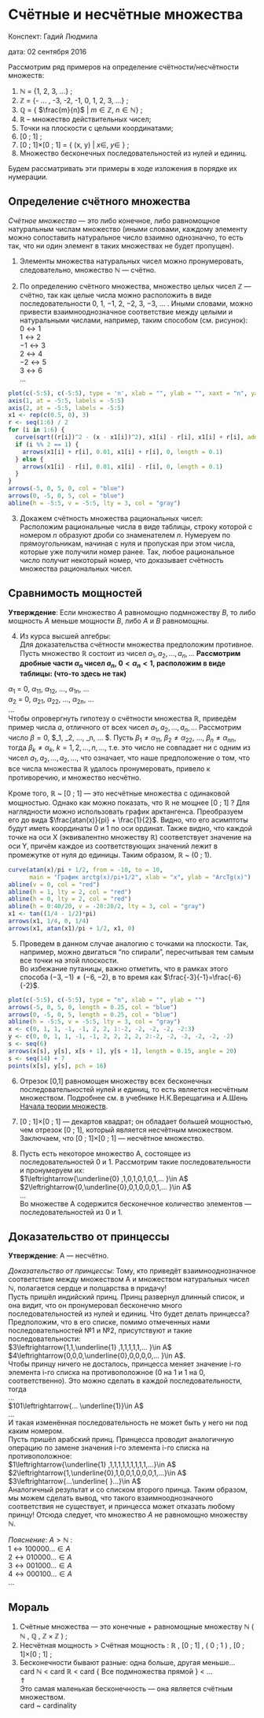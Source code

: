 # Счётные и несчётные множества {#countable_sets}

Конспект: Гадий Людмила

дата: 02 сентября 2016

Рассмотрим ряд примеров на определение счётности/несчётности множеств:

1. $\mathbb{N}$ = {1, 2, 3, ...} ;
2. $\mathbb{Z}$ = {- ... , -3, -2, -1, 0, 1, 2, 3, ...} ;
3. $\mathbb{Q}$ = { $\frac{m}{n}$  |   $m\in\mathbb{Z}$, $n\in\mathbb{N}$} ;  
4. $\mathbb{R}$ -- множество действительных чисел;
5. Точки на плоскости с целыми координатами;  
6. [0 ; 1] ;  
7. [0 ; 1]$\times$[0 ; 1] = { (x, y) | $x\in$, $y\in$ } ; 
8. Множество бесконечных последовательностей из нулей и единиц.  

Будем рассматривать эти примеры в ходе изложения в порядке их нумерации.

## Определение счётного множества

*Счётное множество* — это либо конечное, либо равномощное натуральным числам множество (иными словами, каждому элементу можно сопоставить натуральное число взаимно однозначно, то есть так, что ни один элемент в таких множествах не будет пропущен).

1. Элементы множества натуральных чисел можно пронумеровать, следовательно, множество $\mathbb{N}$ — счётно.

2. По определению счётного множества, множество целых чисел $\mathbb{Z}$ — счётно, так как целые числа можно расположить в виде последовательности 0, 1, −1, 2, −2, 3, −3, ... . Иными словами, можно привести взаимнооднозначное соответствие между целыми и натуральными числами, например, таким способом (см. рисунок):  
$0\leftrightarrow1$  
$1\leftrightarrow2$  
$-1\leftrightarrow3$  
$2\leftrightarrow4$  
$-2\leftrightarrow5$  
$3\leftrightarrow6$  
...  

```r
plot(c(-5:5), c(-5:5), type = 'n', xlab = "", ylab = "", xaxt = "n", yaxt = "n")
axis(1, at = -5:5, labels = -5:5)
axis(2, at = -5:5, labels = -5:5)
x1 <- rep(c(0.5, 0), 3)
r <- seq(1:6) / 2
for (i in 1:6) {
  curve(sqrt((r[i])^2 - (x - x1[i])^2), x1[i] - r[i], x1[i] + r[i], add = TRUE)
  if (i %% 2 == 1) {
    arrows(x1[i] + r[i], 0.01, x1[i] + r[i], 0, length = 0.1)
  } else {
    arrows(x1[i] - r[i], 0.01, x1[i] - r[i], 0, length = 0.1)
  }
}
arrows(-5, 0, 5, 0, col = "blue")
arrows(0, -5, 0, 5, col = "blue")
abline(h = -5:5, v = -5:5, lty = 3, col = "gray")
```

3. Докажем счётность множества рациональных чисел:  
Расположим рациональные числа в виде таблицы, строку которой с номером $n$ образуют дроби со знаменателем $n$. Нумеруем по прямоугольникам, начиная с нуля и пропуская при этом числа, которые уже получили номер ранее. Так, любое рациональное число получит некоторый номер, что доказывает счётность множества рациональных чисел.  

## Сравнимость мощностей

**Утверждение**: Если множество $А$ равномощно подмножеству $В$, то либо мощность $А$ меньше мощности $В$, либо $А$ и $В$ равномощны.  

4. Из курса высшей алгебры:  
Для доказательства счётности множества предположим противное. Пусть множество $\mathbb{R}$ состоит из чисел $a_1,a_2,...,a_n,...$ **Рассмотрим дробные части $\alpha_n$ чисел $a_n$, $0 < \alpha_n < 1$, расположим в виде таблицы: (что-то здесь не так)**

$\alpha$~1~ = 0, $\alpha$~11~, $\alpha$~12~, ..., $\alpha$~1n~, ...  
$\alpha$~2~ = 0, $\alpha$~21~, $\alpha$~22~, ..., $\alpha$~2n~, ...  
...  
Чтобы опровергнуть гипотезу о счётности множества $\mathbb{R}$, приведём пример числа $a$, отличного от всех чисел $a_1,a_2,...,a_n,...$
Рассмотрим число $\beta = 0$, $\beta_1, \beta_2, ..., \beta_n, ... $. Пусть $\beta_1\ne\alpha_{11}$, $\beta_2\ne\alpha_{22}$, ..., $\beta_n\ne\alpha_{nn}$, тогда $\beta_k\ne\alpha_k$, $k = 1,2,...,n,...,$ т.е. это число не совпадает ни с одним из чисел $a_1,a_2,...,a_2,...,$ что означает, что наше предположение о том, что все числа множества $\mathbb{R}$ удалось пронумеровать, привело к противоречию, и множество несчётно. 

Кроме того, $\mathbb{R}$ ~ [0 ; 1] — это несчётные множества с одинаковой мощностью. Однако как можно показать, что $\mathbb{R}$ не мощнее [0 ; 1] ?
Для наглядности можно использовать график арктангенса. Преобразуем его до вида $\frac{atan(x)}{pi} + \frac{1}{2}$. Видно, что его асимптоты будут иметь координаты 0 и 1 по оси ординат. Также видно, что каждой точке на оси X (эквивалентно множеству $\mathbb{R}$) соответствует значение на оси Y, причём каждое из соответствующих значений лежит в промежутке от нуля до единицы. Таким образом, $\mathbb{R}$ ~ (0 ; 1).

```r
curve(atan(x)/pi + 1/2, from = -10, to = 10, 
      main = "График arctg(x)/pi+1/2", xlab = "x", ylab = "ArcTg(x)") 
abline(v = 0, col = "red")
abline(h = 1, lty = 2, col = "red")
abline(h = 0, lty = 2, col = "red")
abline(h = 0:40/20, v = -20:20/2, lty = 3, col = "gray")
x1 <- tan((1/4 - 1/2)*pi)
arrows(x1, 1/4, 0, 1/4)
arrows(x1, atan(x1)/pi + 1/2, x1, 0)
```  

5. Проведем в данном случае аналогию с точками на плоскости. Так, например, можно двигаться "по спирали", пересчитывая тем самым все точки на этой плоскости.  
Во избежание путаницы, важно отметить, что в рамках этого способа $(-3,-1)\ne(-6,-2)$, в то время как $\frac{-3}{-1}=\frac{-6}{-2}$.  

```r
plot(c(-5:5), c(-5:5), type = "n", xlab = "", ylab = "")
arrows(-5, 0, 5, 0, length = 0.25, col = "blue")
arrows(0, -5, 0, 5, length = 0.25, col = "blue")
abline(h = -5:5, v = -5:5, lty = 3, col = "gray")
x <- c(0, 1, 1, -1, -1, 2, 2, 1:-2, -2, -2, -2, -2:3)
y <- c(0, 0, 1, 1, -1, -1, 2, 2, 2, 2, 2:-2, -2, -2, -2, -2, -2)
s <- seq(6)
arrows(x[s], y[s], x[s + 1], y[s + 1], length = 0.15, angle = 20)
s <- seq(14) + 7
points(x[s], y[s], pch = 16)
```

6. Отрезок [0,1] равномощен множеству всех бесконечных последовательностей нулей и единиц, то есть является несчётным множеством. Подробнее см. в учебнике Н.К.Верещагина и А.Шень [Начала теории множеств](http://www.mccme.ru/free-books/shen/shen-logic-part1-2.pdf).  

7. [0 ; 1]$\times$[0 ; 1] — декартов квадрат; он обладает большей мощностью, чем отрезок [0 ; 1], который является несчётным множеством. Заключаем, что [0 ; 1]$\times$[0 ; 1] — несчётное множество.

8. Пусть есть некоторое множество А, состоящее из последовательностей 0 и 1. Рассмотрим такие  последовательности и пронумеруем их:  
$1\leftrightarrow{\underline{0} ,1,0,1,0,1,0,1,... }\in A$  
$2\leftrightarrow{0,\underline{0},0,1,0,0,0,1,... }\in A$  
...  
Во множестве А содержится бесконечное количество элементов — последовательностей из 0 и 1.

## Доказательство от принцессы

**Утверждение**: А — несчётно.  

*Доказательство от принцессы*: Тому, кто приведёт взаимнооднозначное соответствие между множеством А и множеством натуральных чисел $\mathbb{N}$, полагается сердце и полцарства в придачу!  
Пусть пришёл индийский принц. Принц развернул длинный список, и она видит, что он пронумеровал бесконечно много последовательностей из нулей и единиц. Что будет делать принцесса? Предположим, что в его списке, помимо отмеченных нами последовательностей №1 и №2, присутствуют и такие последовательности:  
$3\leftrightarrow{1,1,\underline{1} ,1,1,1,1,1,... }\in A$  
$4\leftrightarrow{0,0,0,\underline{0},0,0,0,0,... }\in A$.  
Чтобы принцу ничего не досталось, принцесса меняет значение i-го элемента i-го списка на противоположное (0 на 1 и 1 на 0, соответственно). Это можно сделать в каждой последовательности, тогда  
...  
$101\leftrightarrow{... \underline{1}}\in A$  
...  
И такая изменённая последовательность не может быть у него ни под каким номером.  
Пусть пришёл арабский принц. Принцесса проводит аналогичную операцию по замене значения i-го элемента i-го списка на противоположное:  
$1\leftrightarrow{\underline{1} ,1,1,1,1,1,1,1,1,1,...}\in A$  
$2\leftrightarrow{1,\underline{0},1,0,0,1,0,0,0,1,...}\in A$  
$3\leftrightarrow{...\underline{ }...}\in A$  
Аналогичный результат и со списком второго принца. 
Таким образом, мы можем сделать вывод, что такого взаимнооднозначного соответствия не существует, и принцесса может отказать любому принцу!
Отсюда следует, что множество $А$ не равномощно множеству $\mathbb{N}$.  

*Пояснение*: $A > \mathbb{N}$ :  
$1\leftrightarrow{100000...}\in A$  
$2\leftrightarrow{010000...}\in A$  
$3\leftrightarrow{001000...}\in A$  
$4\leftrightarrow{000100...}\in A$  
...

## Мораль

1. Счётные множества — это конечные + равномощные множеству $\mathbb{N}$ ( $\mathbb{N}$ , $\mathbb{Q}$ , $\mathbb{Z}\times\mathbb{Z}$ ) ;  
2. Несчётная мощность > Счётная мощность : $\mathbb{R}$ , [0 ; 1] , ( 0 ; 1 ) , [0 ; 1]$\times$[0 ; 1] ;  
3. Бесконечности бывают разные: одна больше, другая меньше...  
card $\mathbb{N}$ < card $\mathbb{R}$ < card { Все подмножества прямой } < ...  
$\Uparrow$  
Это самая маленькая бесконечность — она является счётным множеством.  
card ~ cardinality


